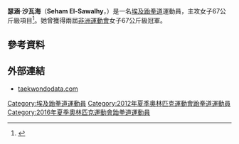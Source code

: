 {{Infobox sportsperson
| name           = 瑟涵·沙瓦海<br />''Seham El-Sawalhy''
| image          = 
| caption        = 
| birth_name     = 
| fullname       = 
| nickname       = 
| nationality    = 
| residence      = 
| birth_date     = {{Birth date and age|1991|4|14|df=yes}}
| birth_place    = [[埃及|埃及]][[布海拉省|布海拉省]]
| death_date     = 
| death_place    = 
| height         = {{height|m=1.75}}
| weight         = {{weight|kg=67}}
| website        = 
| country        = {{EGY}}
| sport          = [[跆拳道|跆拳道]]
| event          = 女子67公斤級
| olympics       = 
| show-medals    = yes
| medaltemplates = 
{{MedalSport|女子[[跆拳道|跆拳道]]}}
{{MedalCountry|{{EGY}}}}
{{MedalCompetition|[[非洲運動會|非洲運動會]]}}
{{MedalGold|[[2011年全非運動會|2011年 -{zh-hans:马普托; zh-hk:馬普托; zh-tw:馬布多;}-]]|女子67公斤級}}
{{MedalGold|[[2015年非洲運動會|2015年 布拉薩]]|女子67公斤級}}
{{MedalCompetition|[[非洲跆拳道錦標賽|非洲跆拳道錦標賽]]}}
{{MedalGold|[[2010年非洲跆拳道錦標賽|2010年 的黎波里]]|女子67公斤級}}
{{MedalGold|[[2012年非洲跆拳道錦標賽|2012年 安塔那那利佛]]|女子67公斤級}}
{{MedalGold|[[2014年非洲跆拳道錦標賽|2014年 突尼斯市]]|女子67公斤級}}
{{MedalCompetition|[[世界大學運動會|世界大學運動會]]}}
{{MedalBronze|[[2011年夏季世界大學運動會|2011年 深圳]]|[[2011年夏季世界大學生運動會跆拳道比賽|女子67公斤級]]}}
{{MedalCompetition|[[世界軍人運動會|世界軍人運動會]]}}
{{MedalGold|[[2015年世界軍人運動會|2015年 聞慶]]|女子67公斤級}}
{{MedalCompetition|[[世界青少年跆拳道錦標賽|世界青少年跆拳道錦標賽]]}}
{{MedalSilver|[[2008年世界青少年跆拳道錦標賽|2008年 伊茲密爾]]|女子68公斤級}}
}}
'''瑟涵·沙瓦海'''（'''Seham El-Sawalhy'''，{{bd|1991年|4月14日|catIdx=Sawalhy, Seham El-}}）是一名[[埃及|埃及]][[跆拳道|跆拳道]]運動員，主攻女子67公斤級項目<ref>{{cite web |url=http://www.taekwondodata.com/seham-elsawalhy.ac14.html |title=Seham El-Sawalhy |publisher=taekwondodata.com |date=2016-05-14 |accessdate=2016-05-14 |archive-date=2020-12-10 |archive-url=https://web.archive.org/web/20201210093259/http://www.taekwondodata.com/seham-elsawalhy.ac14.html |dead-url=no }}</ref>。她曾獲得兩屆[[非洲運動會|非洲運動會]]女子67公斤級冠軍。

== 參考資料 ==
{{Reflist}}

== 外部連結 ==
* [http://www.taekwondodata.com/seham-elsawalhy.ac14.html taekwondodata.com] {{Wayback|url=http://www.taekwondodata.com/seham-elsawalhy.ac14.html |date=20201210093259 }}

{{Egypt-stub}}

{{DEFAULTSORT:Sawalhy, Seham El-}}
[[Category:埃及跆拳道運動員|Category:埃及跆拳道運動員]]
[[Category:2012年夏季奧林匹克運動會跆拳道運動員|Category:2012年夏季奧林匹克運動會跆拳道運動員]]
[[Category:2016年夏季奧林匹克運動會跆拳道運動員|Category:2016年夏季奧林匹克運動會跆拳道運動員]]
